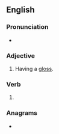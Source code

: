 ==English==

===Pronunciation===
* {{rhymes|en|ɒst}}

===Adjective===
{{en-adj|-}}

# Having a [[gloss]].

===Verb===
{{head|en|verb form}}

# {{en-past of|gloss}}

===Anagrams===
* {{anagrams|en|a=degloss|dogless|godless}}